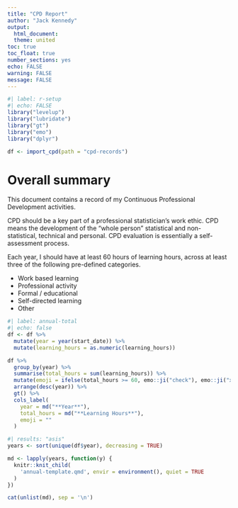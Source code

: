 ```yaml
---
title: "CPD Report"
author: "Jack Kennedy"
output:
  html_document:
  theme: united
toc: true
toc_float: true
number_sections: yes
echo: FALSE
warning: FALSE
message: FALSE
---
```


```r
#| label: r-setup
#| echo: FALSE
library("levelup")
library("lubridate")
library("gt")
library("emo")
library("dplyr")

df <- import_cpd(path = "cpd-records")
```

# Overall summary

This document contains a record of my Continuous Professional Development activities.

CPD should be a key part of a professional statistician's work ethic. CPD means the development of the "whole person" statistical and non-statistical, technical and personal. CPD evaluation is essentially a self-assessment process.

Each year, I should have at least 60 hours of learning hours, across at least three of the following pre-defined categories.

* Work based learning
* Professional activity
* Formal / educational
* Self-directed learning
* Other


```r
#| label: annual-total
#| echo: false
df <- df %>%
  mutate(year = year(start_date)) %>%
  mutate(learning_hours = as.numeric(learning_hours))

df %>%
  group_by(year) %>%
  summarise(total_hours = sum(learning_hours)) %>%
  mutate(emoji = ifelse(total_hours >= 60, emo::ji("check"), emo::ji("x"))) %>%
  arrange(desc(year)) %>%
  gt() %>%
  cols_label(
    year = md("**Year**"),
    total_hours = md("**Learning Hours**"),
    emoji = ""
  )
```

```r
#| results: "asis"
years <- sort(unique(df$year), decreasing = TRUE)

md <- lapply(years, function(y) {
  knitr::knit_child(
    'annual-template.qmd', envir = environment(), quiet = TRUE
  )
})

cat(unlist(md), sep = '\n')
```
